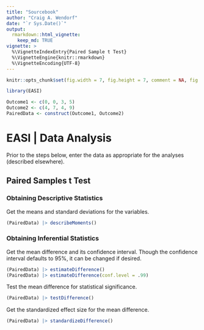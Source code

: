 ```yaml
---
title: "Sourcebook"
author: "Craig A. Wendorf"
date: "`r Sys.Date()`"
output: 
  rmarkdown::html_vignette:
    keep_md: TRUE
vignette: >
  %\VignetteIndexEntry{Paired Sample t Test}
  %\VignetteEngine{knitr::rmarkdown}
  %\VignetteEncoding{UTF-8}
---
```


```r
knitr::opts_chunk$set(fig.width = 7, fig.height = 7, comment = NA, fig.path = "figures/")
```

```r
library(EASI)
```

```r
Outcome1 <- c(0, 0, 3, 5)
Outcome2 <- c(4, 7, 4, 9)
PairedData <- construct(Outcome1, Outcome2)
```

# EASI | Data Analysis

Prior to the steps below, enter the data as appropriate for the analyses (described elsewhere).

## Paired Samples t Test

### Obtaining Descriptive Statistics

Get the means and standard deviations for the variables.

```r
(PairedData) |> describeMoments()
```

### Obtaining Inferential Statistics

Get the mean difference and its confidence interval. Though the confidence interval defaults to 95%, it can be changed if desired.

```r
(PairedData) |> estimateDifference()
(PairedData) |> estimateDifference(conf.level = .99)
```

Test the mean difference for statistical significance.

```r
(PairedData) |> testDifference()
```

Get the standardized effect size for the mean difference.

```r
(PairedData) |> standardizeDifference()
```
